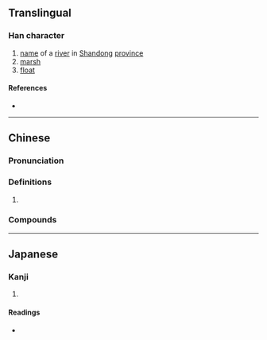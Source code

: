 {{character info/new}}
{{character info|0x2F8FE}}
==Translingual==

===Han character===
{{Han char|rn=85|rad=水|as=04|sn=7|four=31140|canj=EMT|ids=⿰氵开}}

# [[name]] of a [[river]] in [[Shandong]] [[province]]
# [[marsh]]
# [[float]]

====References====
* {{Han ref|kx=0607.080|dkj=17400|dj=1000.110|hdz=31558.010|uh=6C67|ud=27751|bh=CB4C|bd=52044}}

----

==Chinese==
{{zh-forms}}

===Pronunciation===
{{zh-pron
|m=qiān
|c=hin1
|mc=y
|oc=y
|ma=
|cat=pn,n
}}

===Definitions===
{{zh-hanzi}}

# {{rfdef|lang=zh}}

===Compounds===
{{zh-der|汧陽}}

----

==Japanese==

===Kanji===
{{ja-kanji|grade=|rs=水04}}

# {{defn|lang=ja|sort=水04}}

====Readings====
* {{ja-readings|on=[[けん]] (ken), [[けい]] (kei), [[きょう]] (kyō), [[げん]] (gen)|kun=[[さわ]] (sawa), [[ただよう]] (tadayou), [[きよい]] (kiyoi)}}